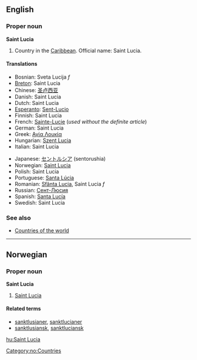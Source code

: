 ==English==
===Proper noun===
{{wikipedia}}
'''Saint Lucia'''

# Country in the [[Caribbean]]. Official name: Saint Lucia.

====Translations====
{{top}}
*Bosnian: Sveta Lucija ''f''
*[[Breton]]: Saint Lucia
*Chinese: [[圣卢西亚]]
*Danish: Saint Lucia
*Dutch: Saint Lucia
*[[Esperanto]]: [[Sent-Lucio]]
*Finnish: Saint Lucia
*French: [[Sainte-Lucie]] (''used without the definite article'')
*German: Saint Lucia
*Greek: [[Αγία Λουκία]]
*Hungarian: [[Szent Lucia]]
*Italian: Saint Lucia
{{mid}}
*Japanese: [[セントルシア]] (sentorushia)
*Norwegian: [[#Norwegian|Saint Lucia]]
*Polish: Saint Lucia
*Portuguese: [[Santa Lúcia]]
*Romanian: [[Sfânta Lucia]], Saint Lucia ''f''
*Russian: [[Сент-Люсия]]
*Spanish: [[Santa Lucía]]
*Swedish: Saint Lucia
{{bottom}}

===See also===
*[[Wiktionary_Appendix:Countries of the world|Countries of the world]]

----
==Norwegian==
===Proper noun===
[[Category:no:Countries]]
'''Saint Lucia'''
#[[#English|Saint Lucia]]
====Related terms====
*[[sanktlusianer]], [[sanktlucianer]]
*[[sanktlusiansk]], [[sanktluciansk]]

[[hu:Saint Lucia]]